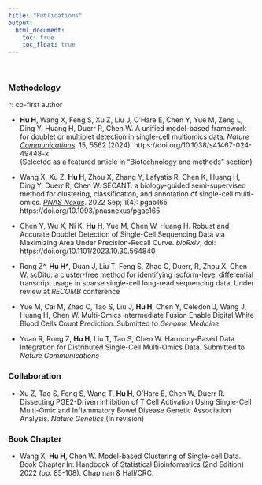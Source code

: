 ```yaml
---
title: "Publications"
output: 
  html_document:
    toc: true
    toc_float: true
---
```


<br>

### Methodology

^: co-first author

* **Hu H**, Wang X, Feng S, Xu Z, Liu J, O’Hare E, Chen Y, Yue M, Zeng L, Ding Y, Huang H, Duerr R, Chen W. A unified model-based framework for doublet or multiplet detection in single-cell multiomics data. <u>*Nature Communications*</u>. 15, 5562 (2024). https://doi.org/10.1038/s41467-024-49448-x <br> (Selected as a featured article in “Biotechnology and methods” section)<br>

* Wang X, Xu Z, **Hu H**, Zhou X, Zhang Y, Lafyatis R, Chen K, Huang H, Ding Y, Duerr R, Chen W. SECANT: a biology-guided semi-supervised method for clustering, classification, and annotation of single-cell multi-omics. <u>*PNAS Nexus*</u>. 2022 Sep; 1(4): pgab165 https://doi.org/10.1093/pnasnexus/pgac165 <br>


* Chen Y, Wu X, Ni K, **Hu H**, Yue M, Chen W, Huang H. Robust and Accurate Doublet Detection of Single-Cell Sequencing Data via Maximizing Area Under Precision-Recall Curve. *bioRxiv*; doi: https://doi.org/10.1101/2023.10.30.564840 <br>

* Rong Z^, **Hu H^**, Duan J, Liu T, Feng S, Zhao C, Duerr, R, Zhou X, Chen W. scDitu: a cluster-free method for identifying isoform-level differential transcript usage in sparse single-cell long-read sequencing data. Under review at *RECOMB* conference

* Yue M, Cai M, Zhao C, Tao S, Liu J, **Hu H**, Chen Y, Celedon J, Wang J, Huang H, Chen W. Multi-Omics intermediate Fusion Enable Digital White Blood Cells Count Prediction. Submitted to *Genome Medicine*

* Yuan R, Rong Z, **Hu H**, Liu T, Tao S, Chen W. Harmony-Based Data Integration for Distributed Single-Cell Multi-Omics Data. Submitted to *Nature Communications*

### Collaboration

* Xu Z, Tao S, Feng S, Wang T, **Hu H**, O’Hare E, Chen W, Duerr R. Dissecting PGE2-Driven inhibition of T Cell Activation Using Single-Cell Multi-Omic and Inflammatory Bowel Disease Genetic Association Analysis. *Nature Genetics* (In revision)  

### Book Chapter

* Wang X, **Hu H**, Chen W. Model-based Clustering of Single-cell Data. Book Chapter In: Handbook of Statistical Bioinformatics (2nd Edition) 2022 (pp. 85-108). Chapman & Hall/CRC.
